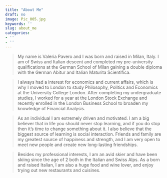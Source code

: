 ```yaml
---
title: "About Me"
draft: no
image: Pic_005.jpg
keywords: ''
slug: about_me
categories:
- ''
- ''
---
```


> My name is Valeria Pavero and I was born and raised in Milan, Italy. I am of Swiss and Italian descent and completed my pre-university qualifications at the German School of Milan gaining a double diploma with the German Abitur and Italian Maturita Scientifica. 

> I always had a interest for economics and current affairs, which is why I moved to London to study Philosophy, Politics and Economics at the University College London. After completing my undergraduate studies, I worked for a year at the London Stock Exchange and recently enrolled in the London Business School to broaden my knowledge of Financial Analysis. 

> As an individual I am extremely driven and motivated. I am a big believer that in life you should never stop learning, and if you do stop then it’s time to change something about it. I also believe that the biggest source of learning is social interaction. Friends and family are my greatest source of happiness and strength, and I am very open to meet new people and create new long-lasting friendships. 

> Besides my professional interests, I am an avid skier and have been skiing since the age of 2 both in the Italian and Swiss Alps. As a born and raised Italian, I am also a huge food and wine lover, and enjoy trying out new restaurants and cuisines.